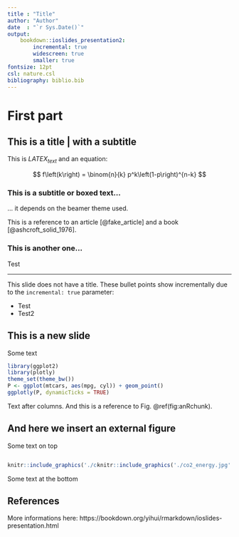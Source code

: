 ```yaml
---
title : "Title"
author: "Author"
date  : "`r Sys.Date()`"
output:
    bookdown::ioslides_presentation2:
        incremental: true
        widescreen: true
        smaller: true
fontsize: 12pt
csl: nature.csl
bibliography: biblio.bib
---
```


# First part

## This is a title | with a subtitle

This is $LATEX_{text}$ and an equation:

$$
  f\left(k\right) = \binom{n}{k} p^k\left(1-p\right)^{n-k}
$$


### This is a subtitle or boxed text...

... it depends on the beamer theme used.

This is a reference to an article [@fake_article] and a book [@ashcroft_solid_1976].


### This is another one...
Test

---

This slide does not have a title.
These bullet points show incrementally due to the `incremental: true` parameter:

- Test
- Test2


## This is a new slide

Some text

```r
library(ggplot2)
library(plotly)
theme_set(theme_bw())
P <- ggplot(mtcars, aes(mpg, cyl)) + geom_point()
ggplotly(P, dynamicTicks = TRUE)
```
Text after columns. And this is a reference to Fig. \@ref(fig:anRchunk).

## And here we insert an external figure

Some text on top

<div style="float: left; width: 40%;">
```r
knitr::include_graphics('./co2_energy.jpg')
```
</div>
<div style="float: right; width: 60%;">
```r
knitr::include_graphics('./co2_energy.jpg')
```
</div>

Some text at the bottom




## References
More informations here: https://bookdown.org/yihui/rmarkdown/ioslides-presentation.html
